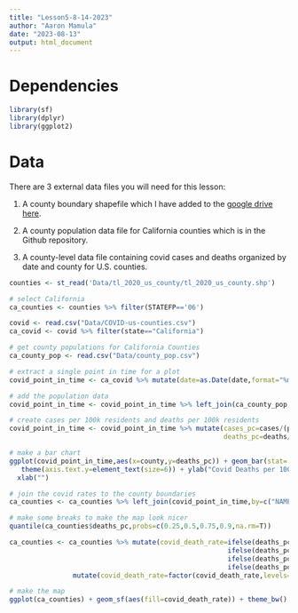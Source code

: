 ```yaml
---
title: "Lesson5-8-14-2023"
author: "Aaron Mamula"
date: "2023-08-13"
output: html_document
---
```


# Dependencies

```r
library(sf)
library(dplyr)
library(ggplot2)

```


# Data

There are 3 external data files you will need for this lesson:

1. A county boundary shapefile which I have added to the [google drive here](https://drive.google.com/drive/folders/1wY79XVlcGHRULjsBbWWpVkhRKgq4i43l?usp=drive_link).

2. A county population data file for California counties which is in the Github repository.

3. A county-level data file containing covid cases and deaths organized by date and county for U.S. counties. 

```r
counties <- st_read('Data/tl_2020_us_county/tl_2020_us_county.shp')

# select California
ca_counties <- counties %>% filter(STATEFP=='06')
```

```r
covid <- read.csv("Data/COVID-us-counties.csv")
ca_covid <- covid %>% filter(state=="California")
```


```r
# get county populations for California Counties
ca_county_pop <- read.csv("Data/county_pop.csv")

```

```r
# extract a single point in time for a plot
covid_point_in_time <- ca_covid %>% mutate(date=as.Date(date,format="%m/%d/%Y")) %>% filter(date=="2021-02-20") 

# add the population data
covid_point_in_time <- covid_point_in_time %>% left_join(ca_county_pop,by=c("county"="County"))

# create cases per 100k residents and deaths per 100k residents
covid_point_in_time <- covid_point_in_time %>% mutate(cases_pc=cases/(pop/100000),
                                                      deaths_pc=deaths/(pop/100000))
```


```r
# make a bar chart
ggplot(covid_point_in_time,aes(x=county,y=deaths_pc)) + geom_bar(stat='identity') + coord_flip() +
   theme(axis.text.y=element_text(size=6)) + ylab("Covid Deaths per 100,000 residents as of 2/20/2021") +
  xlab("")

```


```r
# join the covid rates to the county boundaries
ca_counties <- ca_counties %>% left_join(covid_point_in_time,by=c("NAME"="county"))

# make some breaks to make the map look nicer
quantile(ca_counties$deaths_pc,probs=c(0.25,0.5,0.75,0.9,na.rm=T))

```


```r
ca_counties <- ca_counties %>% mutate(covid_death_rate=ifelse(deaths_pc<49,"Low",
                                                       ifelse(deaths_pc>=49 & deaths_pc<96,"Moderate",
                                                       ifelse(deaths_pc>=96 & deaths_pc<141,"High",
                                                       ifelse(deaths_pc>=141,"Very High",NA))))) %>%
                mutate(covid_death_rate=factor(covid_death_rate,levels=c("Low","Moderate","High","Very High")))

# make the map
ggplot(ca_counties) + geom_sf(aes(fill=covid_death_rate)) + theme_bw()
```
